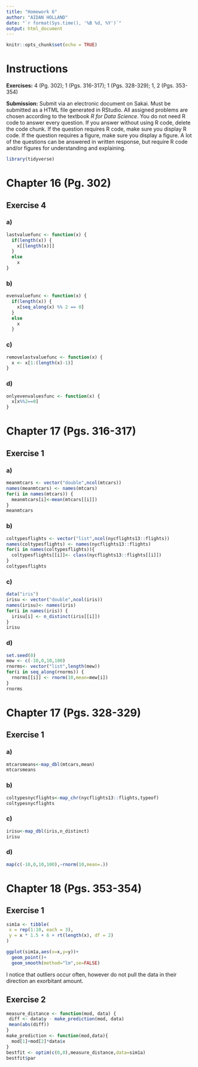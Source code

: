 ---
title: "Homework 6"
author: "AIDAN HOLLAND"
date: "`r format(Sys.time(), '%B %d, %Y')`"
output: html_document
---

```{r setup, include=FALSE}
knitr::opts_chunk$set(echo = TRUE)
```

# Instructions

**Exercises:**  4 (Pg. 302); 1 (Pgs. 316-317); 1 (Pgs. 328-329); 1, 2 (Pgs. 353-354)

**Submission:** Submit via an electronic document on Sakai. Must be submitted as a HTML file generated in RStudio. All assigned problems are chosen according to the textbook *R for Data Science*. You do not need R code to answer every question. If you answer without using R code, delete the code chunk. If the question requires R code, make sure you display R code. If the question requires a figure, make sure you display a figure. A lot of the questions can be answered in written response, but require R code and/or figures for understanding and explaining.

```{r, include=FALSE}
library(tidyverse)
```

# Chapter 16 (Pg. 302)

##  Exercise 4

### a)
```{r,eval=T}
lastvaluefunc <- function(x) {
  if(length(x)) {
    x[[length(x)]]
  }
  else
    x
}
```

### b)
```{r,eval=T}
evenvaluefunc <- function(x) {
  if(length(x)) {
    x[seq_along(x) %% 2 == 0]
  }
  else
    x
  }
```

### c)
```{r,eval=T}
removelastvaluefunc <- function(x) {
  x <- x[1:(length(x)-1)]
}
```

### d)
```{r,eval=T}
onlyevenvaluesfunc <- function(x) {
  x[x%%2==0]
}
```

# Chapter 17 (Pgs. 316-317)

##  Exercise 1

### a)
```{r,eval=T}
meanmtcars <- vector("double",ncol(mtcars))
names(meanmtcars) <- names(mtcars)
for(i in names(mtcars)) {
  meanmtcars[i]<-mean(mtcars[[i]])
}
meanmtcars
```

### b)
```{r,eval=T}
coltypesflights <- vector("list",ncol(nycflights13::flights))
names(coltypesflights) <- names(nycflights13::flights)
for(i in names(coltypesflights)){
  coltypesflights[[i]]<- class(nycflights13::flights[[i]])
}
coltypesflights
```

### c)
```{r,eval=T}
data("iris")
irisu <- vector("double",ncol(iris))
names(irisu)<- names(iris)
for(i in names(iris)) {
  irisu[i] <- n_distinct(iris[[i]])
}
irisu
```

### d)
```{r,eval=T}
set.seed(0)
mew <- c(-10,0,10,100)
rnorms<- vector("list",length(mew))
for(i in seq_along(rnorms)) {
  rnorms[[i]] <- rnorm(10,mean=mew[i])
}
rnorms
```

# Chapter 17 (Pgs. 328-329)

##  Exercise 1

### a)
```{r,eval=T}
mtcarsmeans<-map_dbl(mtcars,mean)
mtcarsmeans
```

### b)
```{r,eval=T}
coltypesnycflights<-map_chr(nycflights13::flights,typeof)
coltypesnycflights
```

### c)
```{r,eval=T}
irisu<-map_dbl(iris,n_distinct)
irisu
```

### d)
```{r,eval=T}
map(c(-10,0,10,100),~rnorm(10,mean=.))
```

# Chapter 18 (Pgs. 353-354)

##  Exercise 1
```{r,eval=T}
sim1a <- tibble(
 x = rep(1:10, each = 3),
 y = x * 1.5 + 6 + rt(length(x), df = 2)
)

ggplot(sim1a,aes(x=x,y=y))+
  geom_point()+
  geom_smooth(method="lm",se=FALSE)
```

I notice that outliers occur often, however do not pull the data in their direction an exorbitant amount.

##  Exercise 2
```{r,eval=T}
measure_distance <- function(mod, data) {
 diff <- data$y - make_prediction(mod, data)
 mean(abs(diff))
}
make_prediction <- function(mod,data){
  mod[1]+mod[2]*data$x
}
bestfit <- optim(c(0,0),measure_distance,data=sim1a)
bestfit$par
```